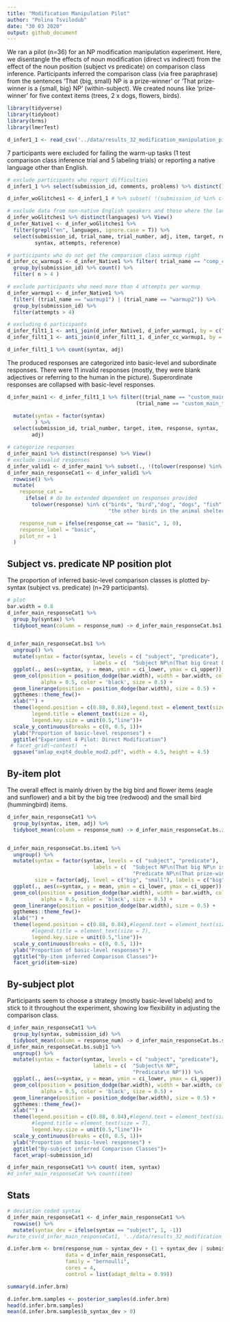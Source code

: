 ```yaml
---
title: "Modification Manipulation Pilot"
author: "Polina Tsvilodub"
date: "30 03 2020"
output: github_document
---
```


We ran a pilot (n=36) for an NP modification manipulation experiment. Here, we disentangle the effects of noun modification (direct vs indirect) from the effect of the noun position (subject vs predicate) on comparison class inference. 
Participants inferred the comparison class (via free paraphrase) from the sentences 'That {big, small} NP is a prize-winner' or 'That prize-winner is a {small, big} NP' (within-subject). We created nouns like 'prize-winner' for five context items (trees, 2 x dogs, flowers, birds).

``` r

library(tidyverse)
library(tidyboot)
library(brms)
library(lmerTest)
```

``` r

d_infer1_1 <- read_csv('../data/results_32_modification_manipulation_pilot.csv')
```
7 participants were excluded for failing the warm-up tasks (1 test comparison class inference trial and 5 labeling trials) or reporting a native language other than English.

``` r
# exclude participants who report difficulties
d_infer1_1 %>% select(submission_id, comments, problems) %>% distinct() %>% View()

d_infer_woGlitches1 <- d_infer1_1 # %>% subset( !(submission_id %in% c()))

# exclude data from non-native English speakers and those where the language information is missing
d_infer_woGlitches1 %>% distinct(languages) %>% View()
d_infer_Native1 <- d_infer_woGlitches1 %>%
  filter(grepl("en", languages, ignore.case = T)) %>%
  select(submission_id, trial_name, trial_number, adj, item, target, response, botresponse,
         syntax, attempts, reference)

# participants who do not get the comparison class warmup right
d_infer_cc_warmup1 <- d_infer_Native1 %>% filter( trial_name == "comp_class_warmup") %>%
  group_by(submission_id) %>% count() %>%
  filter( n > 4 )

# exclude participants who need more than 4 attempts per warmup
d_infer_warmup1 <- d_infer_Native1 %>%
  filter( (trial_name == "warmup1") | (trial_name == "warmup2")) %>%
  group_by(submission_id) %>%
  filter(attempts > 4)

# excluding 6 participants
d_infer_filt1_1 <- anti_join(d_infer_Native1, d_infer_warmup1, by = c("submission_id"))
d_infer_filt1_1 <- anti_join(d_infer_filt1_1, d_infer_cc_warmup1, by = c("submission_id"))

```

``` r
d_infer_filt1_1 %>% count(syntax, adj)
```
The produced responses are categorized into basic-level and subordinate responses. There were 11 invalid responses (mostly, they were blank adjectives or referring to the human in the picture).
Superordinate responses are collapsed with basic-level responses. 

``` r
d_infer_main1 <- d_infer_filt1_1 %>% filter((trial_name == "custom_main_text1")|
                                          (trial_name == "custom_main_text2")) %>%

  mutate(syntax = factor(syntax)
         ) %>%
  select(submission_id, trial_number, target, item, response, syntax,
        adj)

# categorize responses
d_infer_main1 %>% distinct(response) %>% View()
# exclude invalid responses
d_infer_valid1 <- d_infer_main1 %>% subset(., !(tolower(response) %in% c( "human", "small", "place", "man", "little", "winner", "yes", "swifts", "size"))) # 11 responses excluded
d_infer_main_responseCat1 <- d_infer_valid1 %>%
  rowwise() %>%
  mutate(  
    response_cat =
      ifelse( # do be extended dependent on responses provided
        tolower(response) %in% c("birds", "bird","dog", "dogs", "fish","flower", "flowers","trees", "tree", "other dogs", "other flowers", "plant", "plants", "animals", "flowers in the garden", "all the other trees", 
                                 "the other birds in the animal shelter", "all the other dogs at the dog park", "dogs at the dog show"), "basic", "subordinate"),

    response_num = ifelse(response_cat == "basic", 1, 0),
    response_label = "basic",
    pilot_nr = 1
  )

```

## Subject vs. predicate NP position plot

The proportion of inferred basic-level comparison classes is plotted by-syntax (subject vs. predicate) (n=29 participants).
``` r
# plot
bar.width = 0.8
d_infer_main_responseCat1 %>%  
  group_by(syntax) %>%
  tidyboot_mean(column = response_num) -> d_infer_main_responseCat.bs1


d_infer_main_responseCat.bs1 %>%
  ungroup() %>%
  mutate(syntax = factor(syntax, levels = c( "subject", "predicate"),
                            labels = c(  "Subject NP\n(That big Great Dane\n is a prize-winner)", "Predicate NP\n(That prize-winner\n is a big Great Dane)"))) %>%
  ggplot(., aes(x=syntax, y = mean, ymin = ci_lower, ymax = ci_upper)) +
  geom_col(position = position_dodge(bar.width), width = bar.width, color= 'black', fill = 'white',
           alpha = 0.5, color = 'black', size = 0.5) +
  geom_linerange(position = position_dodge(bar.width), size = 0.5) +
  ggthemes::theme_few()+
  xlab("") +
  theme(legend.position = c(0.88, 0.84),legend.text = element_text(size = 4),
        legend.title = element_text(size = 4), 
        legend.key.size = unit(0.5,"line"))+
  scale_y_continuous(breaks = c(0, 0.5, 1))+
  ylab("Proportion of basic-level responses") +
  ggtitle("Experiment 4 Pilot: Direct Modification")
 # facet_grid(~context)  +
  ggsave("amlap_expt4_double_mod2.pdf", width = 4.5, height = 4.5)
```
## By-item plot

The overall effect is mainly driven by the big bird and flower items (eagle and sunflower) and a bit by the big tree (redwood) and the small bird (hummingbird) items.
``` r
d_infer_main_responseCat1 %>%  
  group_by(syntax, item, adj) %>%
  tidyboot_mean(column = response_num) -> d_infer_main_responseCat.bs.item1


d_infer_main_responseCat.bs.item1 %>%
  ungroup() %>%
  mutate(syntax = factor(syntax, levels = c( "subject", "predicate"),
                            labels = c(  "Subject NP\n(That big NP\n is a prize-winner)", 
                                         "Predicate NP\n(That prize-winner\n is a big NP)")),
         size = factor(adj, level = c("big", "small"), labels = c("big", "small"))) %>%
  ggplot(., aes(x=syntax, y = mean, ymin = ci_lower, ymax = ci_upper)) +
  geom_col(position = position_dodge(bar.width), width = bar.width, color= 'black',
           alpha = 0.5, color = 'black', size = 0.5) +
  geom_linerange(position = position_dodge(bar.width), size = 0.5) +
  ggthemes::theme_few()+
  xlab("") +
  theme(legend.position = c(0.88, 0.84),#legend.text = element_text(size = 7),
        #legend.title = element_text(size = 7), 
        legend.key.size = unit(0.5,"line"))+
  scale_y_continuous(breaks = c(0, 0.5, 1))+
  ylab("Proportion of basic-level responses") +
  ggtitle("By-item inferred Comparison Classes")+
  facet_grid(item~size)

```

## By-subject plot
Participants seem to choose a strategy (mostly basic-level labels) and to stick to it throughout the experiment, showing low flexibility in adjusting the comparison class. 
``` r
d_infer_main_responseCat1 %>%  
  group_by(syntax, submission_id) %>%
  tidyboot_mean(column = response_num) -> d_infer_main_responseCat.bs.subj1
d_infer_main_responseCat.bs.subj1 %>%
  ungroup() %>%
  mutate(syntax = factor(syntax, levels = c( "subject", "predicate"),
                            labels = c(  "Subject\n NP", 
                                         "Predicate\n NP"))) %>%
  ggplot(., aes(x=syntax, y = mean, ymin = ci_lower, ymax = ci_upper)) +
  geom_col(position = position_dodge(bar.width), width = bar.width, color= 'black',
           alpha = 0.5, color = 'black', size = 0.5) +
  geom_linerange(position = position_dodge(bar.width), size = 0.5) +
  ggthemes::theme_few()+
  xlab("") +
  theme(legend.position = c(0.88, 0.84),#legend.text = element_text(size = 7),
        #legend.title = element_text(size = 7), 
        legend.key.size = unit(0.5,"line"))+
  scale_y_continuous(breaks = c(0, 0.5, 1))+
  ylab("Proportion of basic-level responses") +
  ggtitle("By-subject inferred Comparison Classes")+
  facet_wrap(~submission_id)
```

``` r
d_infer_main_responseCat1 %>% count( item, syntax)
#d_infer_main_responseCat %>% count(item)
```

## Stats

``` r
# deviation coded syntax 
d_infer_main_responseCat1 <- d_infer_main_responseCat1 %>%
  rowwise() %>%
  mutate(syntax_dev = ifelse(syntax == "subject", 1, -1))
#write_csv(d_infer_main_responseCat1, '../data/results_32_modification_manipulation_pilot1_tidy.csv')

d.infer.brm <- brm(response_num ~ syntax_dev + (1 + syntax_dev | submission_id ) + (1 + syntax_dev | target ),
                   data = d_infer_main_responseCat1,
                   family = "bernoulli",
                   cores = 4,
                   control = list(adapt_delta = 0.99))

summary(d.infer.brm)

d.infer.brm.samples <- posterior_samples(d.infer.brm)
head(d.infer.brm.samples)
mean(d.infer.brm.samples$b_syntax_dev > 0)
```


